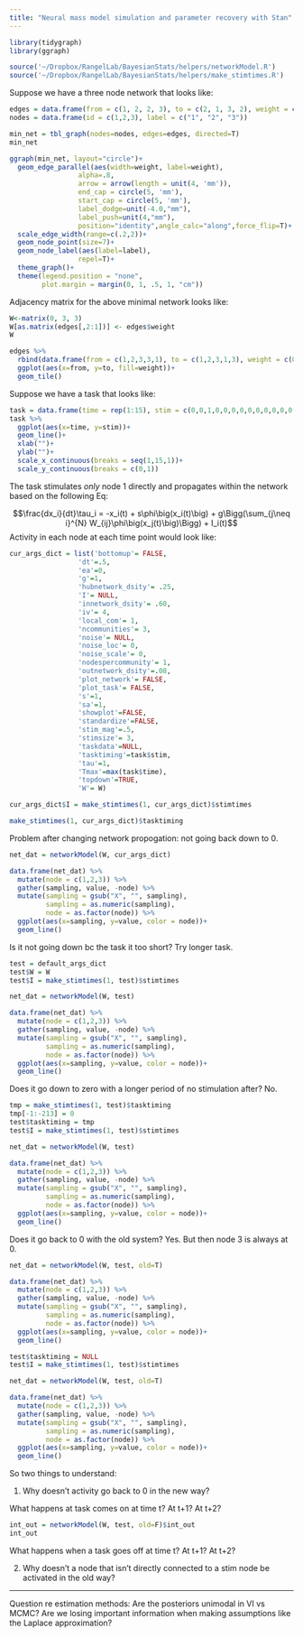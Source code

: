 ```yaml
---
title: "Neural mass model simulation and parameter recovery with Stan"
---
```


```r
library(tidygraph)
library(ggraph)
```

```r
source('~/Dropbox/RangelLab/BayesianStats/helpers/networkModel.R')
source('~/Dropbox/RangelLab/BayesianStats/helpers/make_stimtimes.R')
```

Suppose we have a three node network that looks like:

```r
edges = data.frame(from = c(1, 2, 2, 3), to = c(2, 1, 3, 2), weight = c(.4, .2, .3, .2))
nodes = data.frame(id = c(1,2,3), label = c("1", "2", "3"))
```

```r
min_net = tbl_graph(nodes=nodes, edges=edges, directed=T)
min_net
```

```r
ggraph(min_net, layout="circle")+
  geom_edge_parallel(aes(width=weight, label=weight), 
                 alpha=.8,
                 arrow = arrow(length = unit(4, 'mm')),
                 end_cap = circle(5, 'mm'),
                 start_cap = circle(5, 'mm'),
                 label_dodge=unit(-4.0,"mm"),
                 label_push=unit(4,"mm"),
                 position="identity",angle_calc="along",force_flip=T)+
  scale_edge_width(range=c(.2,2))+
  geom_node_point(size=7)+
  geom_node_label(aes(label=label), 
                 repel=T)+ 
  theme_graph()+
  theme(legend.position = "none",
        plot.margin = margin(0, 1, .5, 1, "cm"))
```
Adjacency matrix for the above minimal network looks like:

```r
W<-matrix(0, 3, 3)
W[as.matrix(edges[,2:1])] <- edges$weight
W
```

```r
edges %>%
  rbind(data.frame(from = c(1,2,3,3,1), to = c(1,2,3,1,3), weight = c(0,0,0,0,0))) %>%
  ggplot(aes(x=from, y=to, fill=weight))+
  geom_tile()
```

Suppose we have a task that looks like:

```r
task = data.frame(time = rep(1:15), stim = c(0,0,1,0,0,0,0,0,0,0,0,0,0,0,0))
task %>%
  ggplot(aes(x=time, y=stim))+
  geom_line()+
  xlab("")+
  ylab("")+
  scale_x_continuous(breaks = seq(1,15,1))+
  scale_y_continuous(breaks = c(0,1))
```

The task stimulates *only* node 1 directly and propagates within the network based on the following Eq:

$$\frac{dx_i}{dt}\tau_i = -x_i(t) + s\phi\big(x_i(t)\big) + g\Bigg(\sum_{j\neq i}^{N} W_{ij}\phi\big(x_j(t)\big)\Bigg) + I_i(t)$$
Activity in each node at each time point would look like:

```r
cur_args_dict = list('bottomup'= FALSE, 
                 'dt'=.5,  
                 'ea'=0,
                 'g'=1, 
                 'hubnetwork_dsity'= .25,
                 'I'= NULL,
                 'innetwork_dsity'= .60,
                 'iv'= 4,
                 'local_com'= 1, 
                 'ncommunities'= 3,
                 'noise'= NULL,
                 'noise_loc'= 0, 
                 'noise_scale'= 0,
                 'nodespercommunity'= 1,
                 'outnetwork_dsity'=.08,
                 'plot_network'= FALSE,
                 'plot_task'= FALSE, 
                 's'=1,
                 'sa'=1,
                 'showplot'=FALSE,
                 'standardize'=FALSE,
                 'stim_mag'=.5,
                 'stimsize'= 3, 
                 'taskdata'=NULL,
                 'tasktiming'=task$stim,
                 'tau'=1, 
                 'Tmax'=max(task$time),
                 'topdown'=TRUE,
                 'W'= W)

cur_args_dict$I = make_stimtimes(1, cur_args_dict)$stimtimes
```

```r
make_stimtimes(1, cur_args_dict)$tasktiming
```

Problem after changing network propogation: not going back down to 0.

```r
net_dat = networkModel(W, cur_args_dict)

data.frame(net_dat) %>%
  mutate(node = c(1,2,3)) %>%
  gather(sampling, value, -node) %>%
  mutate(sampling = gsub("X", "", sampling),
         sampling = as.numeric(sampling),
         node = as.factor(node)) %>%
  ggplot(aes(x=sampling, y=value, color = node))+
  geom_line()
```

Is it not going down bc the task it too short? Try longer task.

```r
test = default_args_dict
test$W = W
test$I = make_stimtimes(1, test)$stimtimes

net_dat = networkModel(W, test)

data.frame(net_dat) %>%
  mutate(node = c(1,2,3)) %>%
  gather(sampling, value, -node) %>%
  mutate(sampling = gsub("X", "", sampling),
         sampling = as.numeric(sampling),
         node = as.factor(node)) %>%
  ggplot(aes(x=sampling, y=value, color = node))+
  geom_line()
```
Does it go down to zero with a longer period of no stimulation after? No.

```r
tmp = make_stimtimes(1, test)$tasktiming
tmp[-1:-213] = 0
test$tasktiming = tmp
test$I = make_stimtimes(1, test)$stimtimes

net_dat = networkModel(W, test)

data.frame(net_dat) %>%
  mutate(node = c(1,2,3)) %>%
  gather(sampling, value, -node) %>%
  mutate(sampling = gsub("X", "", sampling),
         sampling = as.numeric(sampling),
         node = as.factor(node)) %>%
  ggplot(aes(x=sampling, y=value, color = node))+
  geom_line()
```
Does it go back to 0 with the old system? Yes. But then node 3 is always at 0.

```r
net_dat = networkModel(W, test, old=T)

data.frame(net_dat) %>%
  mutate(node = c(1,2,3)) %>%
  gather(sampling, value, -node) %>%
  mutate(sampling = gsub("X", "", sampling),
         sampling = as.numeric(sampling),
         node = as.factor(node)) %>%
  ggplot(aes(x=sampling, y=value, color = node))+
  geom_line()
```

```r
test$tasktiming = NULL
test$I = make_stimtimes(1, test)$stimtimes

net_dat = networkModel(W, test, old=T)

data.frame(net_dat) %>%
  mutate(node = c(1,2,3)) %>%
  gather(sampling, value, -node) %>%
  mutate(sampling = gsub("X", "", sampling),
         sampling = as.numeric(sampling),
         node = as.factor(node)) %>%
  ggplot(aes(x=sampling, y=value, color = node))+
  geom_line()
```

So two things to understand:

1. Why doesn't activity go back to 0 in the new way?

What happens at task comes on at time t? At t+1? At t+2?

```r
int_out = networkModel(W, test, old=F)$int_out
int_out
```

What happens when a task goes off at time t? At t+1? At t+2?

2. Why doesn't a node that isn't directly connected to a stim node be activated in the old way?



------

Question re estimation methods: Are the posteriors unimodal in VI vs MCMC? Are we losing important information when making assumptions like the Laplace approximation?
